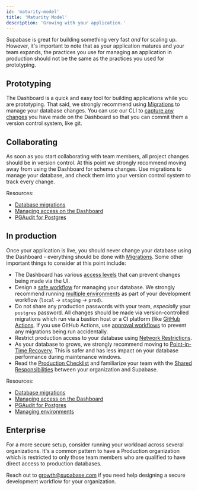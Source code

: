 ```yaml
---
id: 'maturity-model'
title: 'Maturity Model'
description: 'Growing with your application.'
---
```


Supabase is great for building something very fast _and_ for scaling up. However, it's important to note that as your application matures and your team expands, the practices you use for managing an application in production should not be the same as the practices you used for prototyping.

## Prototyping

The Dashboard is a quick and easy tool for building applications while you are prototyping. That said, we strongly recommend using [Migrations](/docs/guides/getting-started/local-development#database-migrations) to manage your database changes. You can use our CLI to [capture any changes](/docs/reference/cli/supabase-db-diff) you have made on the Dashboard so that you can commit them a version control system, like git.

## Collaborating

As soon as you start collaborating with team members, all project changes should be in version control. At this point we strongly recommend moving away from using the Dashboard for schema changes. Use migrations to manage your database, and check them into your version control system to track every change.

Resources:

- [Database migrations](/docs/guides/getting-started/local-development#database-migrations)
- [Managing access on the Dashboard](/docs/guides/platform/access-control)
- [PGAudit for Postgres](/docs/guides/database/extensions/pgaudit)

## In production

Once your application is live, you should never change your database using the Dashboard - everything should be done with [Migrations](/docs/guides/cli/managing-environments#create-a-new-migration). Some other important things to consider at this point include:

- The Dashboard has various [access levels](/docs/guides/platform/access-control) that can prevent changes being made via the UI.
- Design a [safe workflow](/docs/guides/platform/shared-responsibility-model#you-decide-your-own-workflow) for managing your database. We strongly recommend running [multiple environments](/docs/guides/cli/managing-environments) as part of your development workflow (`local` -> `staging` -> `prod`).
- Do not share any production passwords with your team, _especially_ your `postgres` password. All changes should be made via version-controlled migrations which run via a bastion host or a CI platform (like [GitHub Actions](/docs/guides/cli/managing-environments#configure-github-actions). If you use GitHub Actions, use [approval workflows](https://docs.github.com/en/actions/managing-workflow-runs/reviewing-deployments) to prevent any migrations being run accidentally.
- Restrict production access to your database using [Network Restrictions](/docs/guides/platform/network-restrictions).
- As your database to grows, we strongly recommend moving to [Point-in-Time Recovery](/docs/guides/platform/backups#point-in-time-recovery). This is safer and has less impact on your database performance during maintenance windows.
- Read the [Production Checklist](/docs/guides/platform/going-into-prod) and familiarize your team with the [Shared Responsibilities](/docs/guides/platform/shared-responsibility-model) between your organization and Supabase.

Resources:

- [Database migrations](/docs/guides/getting-started/local-development#database-migrations)
- [Managing access on the Dashboard](/docs/guides/platform/access-control)
- [PGAudit for Postgres](/docs/guides/database/extensions/pgaudit)
- [Managing environments](/docs/guides/cli/managing-environments)

## Enterprise

For a more secure setup, consider running your workload across several organizations. It's a common pattern to have a Production organization which is restricted to only those team members who are qualified to have direct access to production databases.

Reach out to [growth@supabase.com](mailto:growth@supabase.com) if you need help designing a secure development workflow for your organization.
